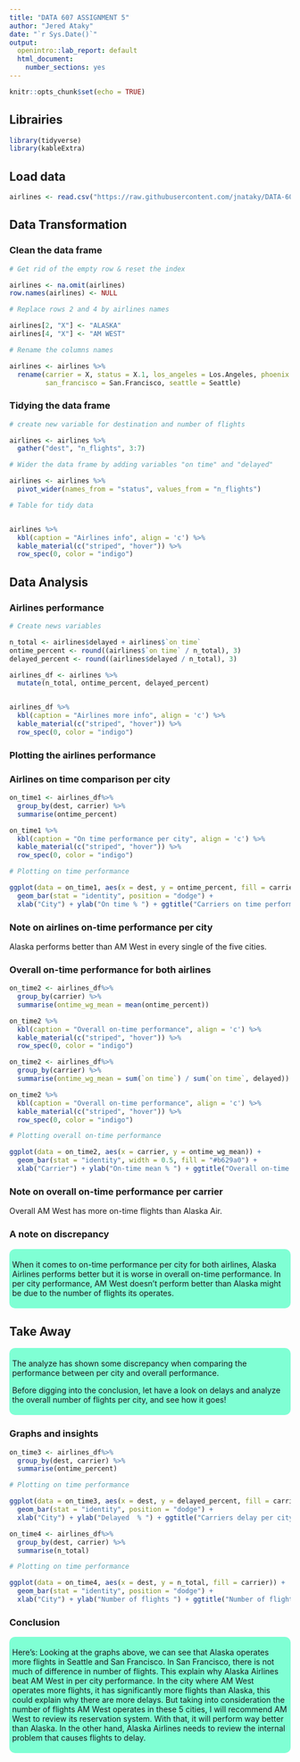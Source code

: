 ```yaml
---
title: "DATA 607 ASSIGNMENT 5"
author: "Jered Ataky"
date: "`r Sys.Date()`"
output: 
  openintro::lab_report: default
  html_document:
    number_sections: yes
---
```


```r
knitr::opts_chunk$set(echo = TRUE)
```

## Librairies

```r
library(tidyverse)
library(kableExtra)
```

## Load data


```r

airlines <- read.csv("https://raw.githubusercontent.com/jnataky/DATA-607/master/A5_Data_transformation/airlines_dest.csv")
```


## Data Transformation

### Clean the data frame


```r

# Get rid of the empty row & reset the index

airlines <- na.omit(airlines)
row.names(airlines) <- NULL
```

```r
# Replace rows 2 and 4 by airlines names

airlines[2, "X"] <- "ALASKA"
airlines[4, "X"] <- "AM WEST"
```

```r
# Rename the columns names

airlines <- airlines %>%
  rename(carrier = X, status = X.1, los_angeles = Los.Angeles, phoenix = Phoenix, san_diego = San.Diego,
         san_francisco = San.Francisco, seattle = Seattle)

```


### Tidying the data frame


```r

# create new variable for destination and number of flights 

airlines <- airlines %>%
  gather("dest", "n_flights", 3:7)


```

```r

# Wider the data frame by adding variables "on time" and "delayed"

airlines <- airlines %>%
  pivot_wider(names_from = "status", values_from = "n_flights")

```

```r

# Table for tidy data


airlines %>%
  kbl(caption = "Airlines info", align = 'c') %>%
  kable_material(c("striped", "hover")) %>%
  row_spec(0, color = "indigo")
```

## Data Analysis

### Airlines performance
```r

# Create news variables

n_total <- airlines$delayed + airlines$`on time`
ontime_percent <- round((airlines$`on time` / n_total), 3)
delayed_percent <- round((airlines$delayed / n_total), 3)

airlines_df <- airlines %>%
  mutate(n_total, ontime_percent, delayed_percent)


airlines_df %>%
  kbl(caption = "Airlines more info", align = 'c') %>%
  kable_material(c("striped", "hover")) %>%
  row_spec(0, color = "indigo")
```


### Plotting the airlines performance

### Airlines on time comparison per city

```r

on_time1 <- airlines_df%>%
  group_by(dest, carrier) %>%
  summarise(ontime_percent)

on_time1 %>%
  kbl(caption = "On time performance per city", align = 'c') %>%
  kable_material(c("striped", "hover")) %>%
  row_spec(0, color = "indigo")


```

```r
# Plotting on time performance

ggplot(data = on_time1, aes(x = dest, y = ontime_percent, fill = carrier)) +
  geom_bar(stat = "identity", position = "dodge") +
  xlab("City") + ylab("On time % ") + ggtitle("Carriers on time performance per city")


```

### Note on airlines on-time performance per city

Alaska performs better than AM West in every single of the five cities.


### Overall on-time performance for both airlines


```r

on_time2 <- airlines_df%>%
  group_by(carrier) %>%
  summarise(ontime_wg_mean = mean(ontime_percent))

on_time2 %>%
  kbl(caption = "Overall on-time performance", align = 'c') %>%
  kable_material(c("striped", "hover")) %>%
  row_spec(0, color = "indigo")


```



```r

on_time2 <- airlines_df%>%
  group_by(carrier) %>%
  summarise(ontime_wg_mean = sum(`on time`) / sum(`on time`, delayed))

on_time2 %>%
  kbl(caption = "Overall on-time performance", align = 'c') %>%
  kable_material(c("striped", "hover")) %>%
  row_spec(0, color = "indigo")


```



```r
# Plotting overall on-time performance

ggplot(data = on_time2, aes(x = carrier, y = ontime_wg_mean)) +
  geom_bar(stat = "identity", width = 0.5, fill = "#b629a0") +
  xlab("Carrier") + ylab("On-time mean % ") + ggtitle("Overall on-time performance per carrier")
```


### Note on overall on-time performance per carrier

Overall AM West has more on-time flights than Alaska Air.


### A note on discrepancy


<style>
div.aquamarine { background-color:#7fffd4; border-radius: 10px; padding: 5px;}
</style>
<div class = "aquamarine">

When it comes to on-time performance per city for both airlines,
Alaska Airlines performs better but it is worse in overall on-time performance.
In per city performance, AM West doesn't perform better than Alaska might be
due to the number of flights its operates.



</div> \hfill\break


## Take Away

<style>
div.aquamarine { background-color:#7fffd4; border-radius: 10px; padding: 5px;}
</style>
<div class = "aquamarine">

The analyze has shown some discrepancy when comparing the performance between
per city and overall performance.

Before digging into the conclusion, let have a look on delays 
and analyze the overall number of flights per city, and see how it goes!



</div> \hfill\break




### Graphs and insights


```r

on_time3 <- airlines_df%>%
  group_by(dest, carrier) %>%
  summarise(ontime_percent)

# Plotting on time performance

ggplot(data = on_time3, aes(x = dest, y = delayed_percent, fill = carrier)) +
  geom_bar(stat = "identity", position = "dodge") +
  xlab("City") + ylab("Delayed  % ") + ggtitle("Carriers delay per city")


```


```r

on_time4 <- airlines_df%>%
  group_by(dest, carrier) %>%
  summarise(n_total)

# Plotting on time performance

ggplot(data = on_time4, aes(x = dest, y = n_total, fill = carrier)) +
  geom_bar(stat = "identity", position = "dodge") +
  xlab("City") + ylab("Number of flights ") + ggtitle("Number of flights per city")


```

### Conclusion


<style>
div.aquamarine { background-color:#7fffd4; border-radius: 10px; padding: 5px;}
</style>
<div class = "aquamarine">


Here's: Looking at the graphs above, we can see that Alaska operates more flights in Seattle and San Francisco.
In San Francisco, there is not much of difference in number of flights. This explain why Alaska Airlines beat AM West 
in per city performance. In the city where AM West operates more flights, it has significantly more flights than Alaska,
this could explain why there are more delays. But taking into consideration the number of flights AM West operates in these 5 cities, I will recommend AM West to review its reservation system. With that, it will perform way better than Alaska.
In the other hand, Alaska Airlines needs to review the internal problem that causes flights to delay.




</div> \hfill\break











